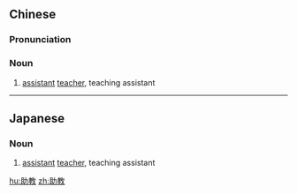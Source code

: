 ==Chinese==
{{zh-forms}}

===Pronunciation===
{{zh-pron
|m=zhùjiào
|c=zo6 gaau3
|mn=chō͘-kàu
|cat=n
}}

===Noun===
{{zh-noun}}

# [[assistant]] [[teacher]], teaching assistant

----

==Japanese==
{{ja-kanjitab|じょ|きょう|yomi=on}}

===Noun===
{{ja-noun|じょきょう}}

# [[assistant]] [[teacher]], teaching assistant

[[hu:助教]]
[[zh:助教]]